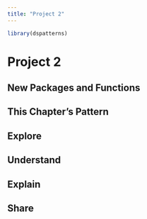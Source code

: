 ```yaml
---
title: "Project 2"
---
```


```r
library(dspatterns)
```

# Project 2

## New Packages and Functions  

## This Chapter's Pattern

## Explore

## Understand

## Explain

## Share

